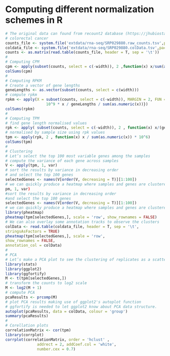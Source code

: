 # Computing different normalization schemes in R
```r
# The original data can found from recount2 database (https://jhubiostatistics.shinyapps.io/recount/) using SRA project code SRP029880.
# colorectal cancer
counts_file <- system.file('extdata/rna-seq/SRP029880.raw_counts.tsv',package = 'compGenomRData')
coldata_file <- system.file('extdata/rna-seq/SRP029880.colData.tsv',package = 'compGenomRData')
counts <- as.matrix(read.table(counts_file, header = T, sep = '\t'))
#
# Computing CPM
cpm <- apply(subset(counts, select = c(-width)), 2 ,function(x) x/sum(as.numeric(x)) * 10^6)
colSums(cpm)
#
# Computing RPKM
# Create a vector of gene lengths
geneLengths <- as.vector(subset(counts, select = c(width)))
# compute rpkm
rpkm <- apply(X = subset(counts, select = c(-width)), MARGIN = 2, FUN = function(x) {
                  10^9 * x / geneLengths / sum(as.numeric(x))})
colSums(rpkm)
#
# Computing TPM
# find gene length normalised values
rpk <- apply( subset(counts, select = c(-width)), 2 , function(x) x/(geneLengths/1000))
# normalised by sample size using rpk values
tpm <- apply(rpk, 2 , function(x) x / sum(as.numeric(x)) * 10^6)
colSums(tpm)
#
# Clustering
# Let’s select the top 100 most variable genes among the samples
# compute the variance of each gene across samples
V <- apply(tpm, 1, var)
# sort the results by variance in decreasing order
# and select the top 100 genes
selectedGenes <- names(V[order(V, decreasing = T)][1:100])
# we can quickly produce a heatmap where samples and genes are clustered
pm, 1, var)
#sort the results by variance in decreasing order
#and select the top 100 genes
selectedGenes <- names(V[order(V, decreasing = T)][1:100])
# we can quickly produce a heatmap where samples and genes are clustered
library(pheatmap)
pheatmap(tpm[selectedGenes,], scale = 'row', show_rownames = FALSE)
# We can also overlay some annotation tracks to observe the clusters
colData <- read.table(coldata_file, header = T, sep = '\t',
stringsAsFactors = TRUE)
pheatmap(tpm[selectedGenes,], scale = 'row',
show_rownames = FALSE,
annotation_col = colData)
#
# PCA
# Let’s make a PCA plot to see the clustering of replicates as a scatter plot in two dimensions
library(stats)
library(ggplot2)
library(ggfortify)
M <- t(tpm[selectedGenes,])
# transform the counts to log2 scale
M <- log2(M + 1)
# compute PCA
pcaResults <- prcomp(M)
# plot PCA results making use of ggplot2's autoplot function
# ggfortify is needed to let ggplot2 know about PCA data structure.
autoplot(pcaResults, data = colData, colour = 'group')
summary(pcaResults)
#
# Corellation plots
correlationMatrix <- cor(tpm)
library(corrplot)
corrplot(correlationMatrix, order = 'hclust' ,
              addrect = 2, addCoef.col = 'white',
              number.cex = 0.7)













```
#
